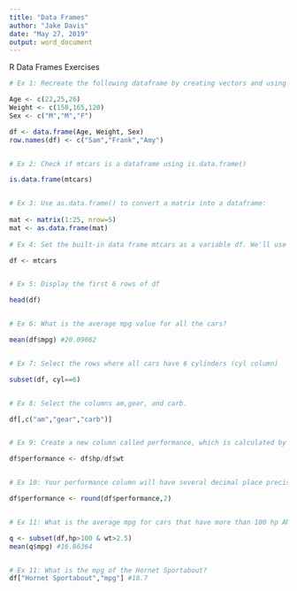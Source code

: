 ```yaml
---
title: "Data Frames"
author: "Jake Davis"
date: "May 27, 2019"
output: word_document
---
```


R Data Frames Exercises
```r
# Ex 1: Recreate the following dataframe by creating vectors and using the data.frame function:

Age <- c(22,25,26)
Weight <- c(150,165,120)
Sex <- c("M","M","F")

df <- data.frame(Age, Weight, Sex)
row.names(df) <- c("Sam","Frank","Amy")


# Ex 2: Check if mtcars is a dataframe using is.data.frame()

is.data.frame(mtcars)


# Ex 3: Use as.data.frame() to convert a matrix into a dataframe:
  
mat <- matrix(1:25, nrow=5)
mat <- as.data.frame(mat)  
  
# Ex 4: Set the built-in data frame mtcars as a variable df. We'll use this df variable for the rest of the exercises.

df <- mtcars


# Ex 5: Display the first 6 rows of df

head(df)


# Ex 6: What is the average mpg value for all the cars?

mean(df$mpg) #20.09062


# Ex 7: Select the rows where all cars have 6 cylinders (cyl column)

subset(df, cyl==6)


# Ex 8: Select the columns am,gear, and carb.

df[,c("am","gear","carb")]


# Ex 9: Create a new column called performance, which is calculated by hp/wt.

df$performance <- df$hp/df$wt


# Ex 10: Your performance column will have several decimal place precision. Figure out how to use round() (check help(round)) to reduce this accuracy to only 2 decimal places.

df$performance <- round(df$performance,2)


# Ex 11: What is the average mpg for cars that have more than 100 hp AND a wt value of more than 2.5.

q <- subset(df,hp>100 & wt>2.5)
mean(q$mpg) #16.86364


# Ex 11: What is the mpg of the Hornet Sportabout?
df["Hornet Sportabout","mpg"] #18.7

```

